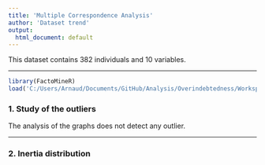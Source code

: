 ```yaml
---
title: 'Multiple Correspondence Analysis'
author: 'Dataset trend'
output:
  html_document: default
---
```

This dataset contains 382 individuals and 10 variables.

- - -

```r
library(FactoMineR)
load('C:/Users/Arnaud/Documents/GitHub/Analysis/Overindebtedness/Workspace.RData')
```
### 1. Study of the outliers
The analysis of the graphs does not detect any outlier.

- - -

### 2. Inertia distribution
